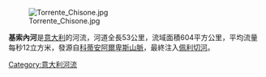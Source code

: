 [[Image:Torrente_Chisone.jpg|right]]

'''基索內河'''是[[意大利|意大利]]的河流，河道全長53公里，流域面積604平方公里，平均流量每秒12立方米，發源自[[科蒂安阿爾卑斯山脈|科蒂安阿爾卑斯山脈]]，最終注入[[佩利切河|佩利切河]]。

{{coord|44|49|N|7|25|E|display=title|region:IT_type:river_source:GNS-enwiki}}

{{Italy-geo-stub}}
[[Category:意大利河流|Category:意大利河流]]